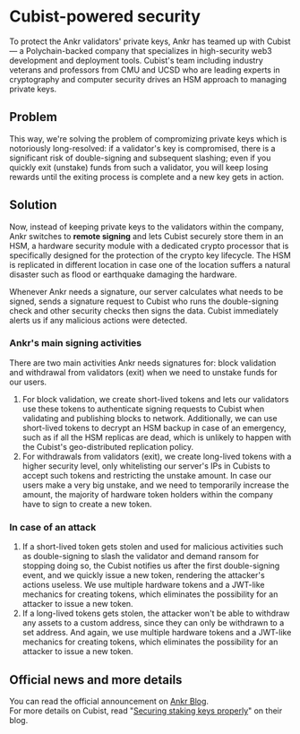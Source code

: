 # Cubist-powered security

To protect the Ankr validators' private keys, Ankr has teamed up with Cubist — a Polychain-backed company that specializes in high-security web3 development and deployment tools. Cubist's team including industry veterans and professors from CMU and UCSD who are leading experts in cryptography and computer security drives an HSM approach to managing private keys.

## Problem
This way, we're solving the problem of compromizing private keys which is notoriously long-resolved: if a validator's key is compromised, there is a significant risk of double-signing and subsequent slashing; even if you quickly exit (unstake) funds from such a validator, you will keep losing rewards until the exiting process is complete and a new key gets in action.

## Solution
Now, instead of keeping private keys to the validators within the company, Ankr switches to **remote signing** and lets Cubist securely store them in an HSM, a hardware security module with a dedicated crypto processor that is specifically designed for the protection of the crypto key lifecycle. The HSM is replicated in different location in case one of the location suffers a natural disaster such as flood or earthquake damaging the hardware.

Whenever Ankr needs a signature, our server calculates what needs to be signed, sends a signature request to Cubist who runs the double-signing check and other security checks then signs the data. Cubist immediately alerts us if any malicious actions were detected.

### Ankr's main signing activities
There are two main activities Ankr needs signatures for: block validation and withdrawal from validators (exit) when we need to unstake funds for our users.<br/>
1. For block validation, we create short-lived tokens and lets our validators use these tokens to authenticate signing requests to Cubist when validating and publishing blocks to network. Additionally, we can use short-lived tokens to decrypt an HSM backup in case of an emergency, such as if all the HSM replicas are dead, which is unlikely to happen with the Cubist's geo-distributed replication policy.
2. For withdrawals from validators (exit), we create long-lived tokens with a higher security level, only whitelisting our server's IPs in Cubists to accept such tokens and restricting the unstake amount. In case our users make a very big unstake, and we need to temporarily increase the amount, the majority of hardware token holders within the company have to sign to create a new token.

### In case of an attack
1. If a short-lived token gets stolen and used for malicious activities such as double-signing to slash the validator and demand ransom for stopping doing so, the Cubist notifies us after the first double-signing event, and we quickly issue a new token, rendering the attacker's actions useless. We use multiple hardware tokens and a JWT-like mechanics for creating tokens, which eliminates the possibility for an attacker to issue a new token.
2. If a long-lived tokens gets stolen, the attacker won't be able to withdraw any assets to a custom address, since they can only be withdrawn to a set address. And again, we use multiple hardware tokens and a JWT-like mechanics for creating tokens, which eliminates the possibility for an attacker to issue a new token.

## Official news and more details
You can read the official announcement on [Ankr Blog](https://www.ankr.com/blog/securing-upcoming-eth-withdrawals-with-cubist/?search=cubist&page=1).<br/>
For more details on Cubist, read "[Securing staking keys properly](https://cubist.dev/blog/staking-keys-status-quo)" on their blog.



